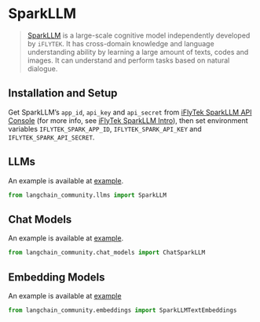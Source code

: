 # SparkLLM

>[SparkLLM](https://xinghuo.xfyun.cn/spark) is a large-scale cognitive model independently developed by `iFLYTEK`.
>It has cross-domain knowledge and language understanding ability by learning a large amount of texts, codes and images.
>It can understand and perform tasks based on natural dialogue.

## Installation and Setup

Get SparkLLM’s `app_id`, `api_key` and `api_secret` from [iFlyTek SparkLLM API Console](https://console.xfyun.cn/services/bm3) 
(for more info, see [iFlyTek SparkLLM Intro](https://xinghuo.xfyun.cn/sparkapi)), then set environment variables 
`IFLYTEK_SPARK_APP_ID`, `IFLYTEK_SPARK_API_KEY` and `IFLYTEK_SPARK_API_SECRET`.

## LLMs

An example is available at [example](/docs/integrations/llms/sparkllm).

```python
from langchain_community.llms import SparkLLM
```

## Chat Models

An example is available at [example](/docs/integrations/chat/sparkllm).

```python
from langchain_community.chat_models import ChatSparkLLM
```

## Embedding Models

An example is available at [example](/docs/integrations/text_embedding/sparkllm)

```python
from langchain_community.embeddings import SparkLLMTextEmbeddings
```

